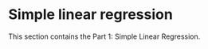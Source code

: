 # Simple linear regression {#sec-part1-slr .unnumbered}

This section contains the Part 1: Simple Linear Regression.
